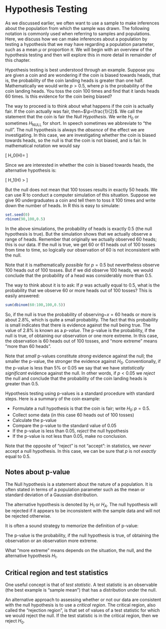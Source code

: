 # Hypothesis Testing

As we discussed earlier, we often want to use a sample to make
inferences about the population from which the sample was drawn.  The
following notation is commonly used when referring to samples and
populations.  Here, we discuss how we can make inferences about a
population by testing a hypothesis that we may have regarding a
population parameter, such as a mean $\mu$ or proportion $\pi$.  We
will begin with an overview of the hypothesis testing and then will
explore this in more detail in remainder of this chapter.

Hypothesis testing is best understood through an example.  Suppose you
are given a coin and are wondering if the coin is biased towards
heads, that is, the probability of the coin landing heads is greater
than one half.  Mathematically we would write $p>0.5$, where $p$ is
the probability of the coin landing heads.  You toss the coin 100
times and find that it lands heads 60 times.  Is this evidence for the
coin being biased? 

The way to proceed is to think about what happens if the coin is
actually fair.  If the coin actually was fair, then~$\p=\frac{1}{2}$.
We call the statement that the coin is fair the *Null Hypothesis*.  We
write $H_0$ or sometimes $H_\mathrm{NULL}$ for short.  In speech
sometimes we abbreviate to "the null".  The null hypothesis is always
the *absence* of the effect we are investigating.  In this case, we
are investigating whether the coin is biased towards heads, so the
null is that the coin is not biased, and is fair.  In mathematical
notation we would say

\[
H_0\colon\operatorname{Prob}(H)=\frac{1}{2}
\]

Since we are interested in whether the coin is biased towards heads, the alternative hypothesis is:

\[
H_1\colon\operatorname{Prob}(H) > \frac{1}{2}
\]


But the null does not mean that 100 tosses results in exactly 50
heads.  We can use R to conduct a computer simulation of this
situation.  Suppose we give 90 undergraduates a coin and tell them to
toss it 100 times and write down the number of heads.  In R this is
easy to simulate:

```{r}
set.seed(0)
rbinom(90,100,0.5)
```

In the above simulations, the probability of heads is exactly 0.5 (the
null hypothesis is true).  But the simulation shows that we actually
observe a range of heads.  Remember that originally we actually
observed 60 heads; this is our data.  If the null is true, we get 60
or 61 heads out of 100 tosses from time to time, so logically our
observation of 60 is not inconsistent with the null.

Note that it is mathematically *possible* for $p=0.5$ but nevertheless
observe 100 heads out of 100 tosses.  But if we did observe 100 heads,
we would conclude that the probability of a head was considerably more
than 0.5.

The way to think about it is to ask: If $p$ was actually equal to 0.5,
what is the probability that we observe 60 or more heads out of 100
tosses?  This is easily answered:
  
```{r}
sum(dbinom(60:100,100,0.5))
```

So, if the null is true the probability of observing~$x=60$ heads or
more is about 2.8\%, which is quite a small probability.  The fact
that this probability is small indicates that there is evidence
against the null being true.  The value of 2.8\% is known as a
*p-value*.  The p-value is the probability, if the null is true, of
obtaining our observation or one more extreme.  In this case, the
observation is 60 heads out of 100 tosses, and "more extreme" means
"more than 60 heads".

Note that *small* p-values constitute *strong* evidence against the
null; the smaller the p-value, the stronger the evidence against
$H_0$.  Conventionally, if the p-value is less than 5\% or 0.05 we say
that we have *statistically significant* evidence against the null.
In other words, if $p<0.05$ we *reject* the null and conclude that the
probability of the coin landing heads is greater than 0.5.

Hypothesis testing using p-values is a standard procedure with
standard steps.  Here is a summary of the coin example:
  
* Formulate a null hypothesis is that the coin is fair; write  $H_0\colon p=0.5$.
* Collect some data (in this case 60 heads out of 100 tosses)
* Calculate the p-value
* Compare the p-value to the standard value of 0.05
* If the p-value is less than 0.05, *reject* the null hypothesis
* If the p-value is not less than 0.05, make no conclusion.


Note that the opposite of "reject" is not "accept": in statistics, we
*never* accept a null hypothesis.  In this case, we can be sure that
$p$ is not *exactly* equal to 0.5.



## Notes about p-value

The Null hypothesis is a statement about the nature of a
population. It is often stated in terms of a population parameter such
as the mean or standard deviation of a Gaussian distribution.

The alternative hypothesis is denoted by $H_1$ or $H_A$. The null
hypothesis will be rejected if it appears to be inconsistent with the
sample data and will not be rejected otherwise.

It is often a sound strategy to memorize the definition of p-value:

The p-value is the probability, if the null hypothesis is true, of
obtaining the observation or an observation more extreme.

What "more extreme" means depends on the situation, the null, and the
alternative hypothesis $H_1$.


## Critical region and test statistics

One useful concept is that of *test statistic*.  A test statistic is
an observable (the best example is "sample mean") that has a
distribution under the null.

An alternative approach to assessing whether or not our data are
consistent with the null hypothesis is to use a *critical region*.
The critical region, also called the "rejection region", is that set
of values of a test statistic for which we would reject the null.  If
the test statistic is in the critical region, then we reject $H_0$.


